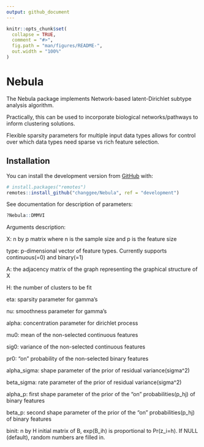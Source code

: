 ```yaml
---
output: github_document
---
```


<!-- README.md is generated from README.Rmd. Please edit that file -->

```r
knitr::opts_chunk$set(
  collapse = TRUE,
  comment = "#>",
  fig.path = "man/figures/README-",
  out.width = "100%"
)
```
# Nebula

<!-- badges: start -->
<!-- badges: end -->

The Nebula package implements Network-based latent-Dirichlet subtype analysis algorithm. 

Practically, this can be used to incorporate biological networks/pathways to inform clustering solutions.

Flexible sparsity parameters for multiple input data types allows for control over which data types need sparse vs rich feature selection.


## Installation

You can install the development version from [GitHub](https://github.com/) with:

``` r
# install.packages("remotes")
remotes::install_github("changgee/Nebula", ref = "development")
```

See documentation for description of parameters:

``` r
?Nebula::DMMVI
```
Arguments description:

X: n by p matrix where n is the sample size and p is the feature size

type: p-dimensional vector of feature types. Currently supports continuous(=0) and binary(=1)

A: the adjacency matrix of the graph representing the graphical structure of X

H: the number of clusters to be fit

eta: sparsity parameter for gamma's

nu: smoothness parameter for gamma's

alpha: concentration parameter for dirichlet process

mu0: mean of the non-selected continuous features

sig0: variance of the non-selected continuous features

pr0: "on" probability of the non-selected binary features

alpha_sigma: shape parameter of the prior of residual variance(sigma^2)

beta_sigma: rate parameter of the prior of residual variance(sigma^2)

alpha_p: first shape parameter of the prior of the "on" probabilities(p_hj) of binary features

beta_p: second shape parameter of the prior of the "on" probabilities(p_hj) of binary features

binit: n by H initial matrix of B, exp(B_ih) is proportional to Pr(z_i=h). If NULL (default), random numbers are filled in.
